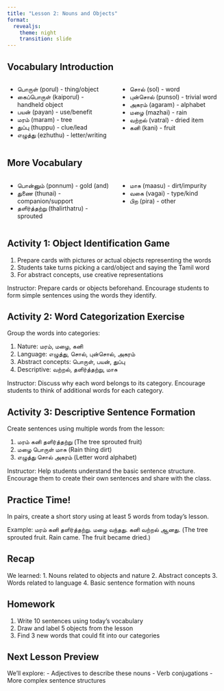 ```yaml
---
title: "Lesson 2: Nouns and Objects"
format: 
  revealjs:
    theme: night
    transition: slide
---
```


## Vocabulary Introduction

::: {.columns}
::: {.column width="50%"}
- பொருள் (porul) - thing/object
- கைப்பொருள் (kaiporul) - handheld object
- பயன் (payan) - use/benefit
- மரம் (maram) - tree
- துப்பு (thuppu) - clue/lead
- எழுத்து (ezhuthu) - letter/writing
:::
::: {.column width="50%"}
- சொல் (sol) - word
- புன்சொல் (punsol) - trivial word
- அகரம் (agaram) - alphabet
- மழை (mazhai) - rain
- வற்றல் (vatral) - dried item
- கனி (kani) - fruit
:::
:::

## More Vocabulary

::: {.columns}
::: {.column width="50%"}
- பொன்னும் (ponnum) - gold (and)
- துணை (thunai) - companion/support
- தளிர்த்தற்று (thalirthatru) - sprouted
:::
::: {.column width="50%"}
- மாசு (maasu) - dirt/impurity
- வகை (vagai) - type/kind
- பிற (pira) - other
:::
:::

## Activity 1: Object Identification Game

1. Prepare cards with pictures or actual objects representing the words
2. Students take turns picking a card/object and saying the Tamil word
3. For abstract concepts, use creative representations

::: {.notes}
Instructor: Prepare cards or objects beforehand. Encourage students to form simple sentences using the words they identify.
:::

## Activity 2: Word Categorization Exercise

Group the words into categories:

1. Nature: மரம், மழை, கனி
2. Language: எழுத்து, சொல், புன்சொல், அகரம்
3. Abstract concepts: பொருள், பயன், துப்பு
4. Descriptive: வற்றல், தளிர்த்தற்று, மாசு

::: {.notes}
Instructor: Discuss why each word belongs to its category. Encourage students to think of additional words for each category.
:::

## Activity 3: Descriptive Sentence Formation

Create sentences using multiple words from the lesson:

1. மரம் கனி தளிர்த்தற்று (The tree sprouted fruit)
2. மழை பொருள் மாசு (Rain thing dirt)
3. எழுத்து சொல் அகரம் (Letter word alphabet)

::: {.notes}
Instructor: Help students understand the basic sentence structure. Encourage them to create their own sentences and share with the class.
:::

## Practice Time!

In pairs, create a short story using at least 5 words from today's lesson.

Example:
மரம் கனி தளிர்த்தற்று. மழை வந்தது. கனி வற்றல் ஆனது.
(The tree sprouted fruit. Rain came. The fruit became dried.)

## Recap

We learned:
1. Nouns related to objects and nature
2. Abstract concepts
3. Words related to language
4. Basic sentence formation with nouns

## Homework

1. Write 10 sentences using today's vocabulary
2. Draw and label 5 objects from the lesson
3. Find 3 new words that could fit into our categories

## Next Lesson Preview

We'll explore:
- Adjectives to describe these nouns
- Verb conjugations
- More complex sentence structures